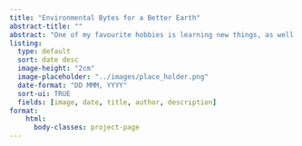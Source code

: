 ```yaml
---
title: "Environmental Bytes for a Better Earth"
abstract-title: ""
abstract: "One of my favourite hobbies is learning new things, as well as helping others to do the same. On this page you can find my blogs documenting the wide range of skills I have learnt as an Environmental Data Analyst, with everything from low level R coding concepts, all the way to fully fledge data analysis pipelines, dashboards built with Tableau, and examples of SQL and database management."
listing:
  type: default
  sort: date desc
  image-height: "2cm"
  image-placeholder: "../images/place_holder.png"
  date-format: "DD MMM, YYYY"
  sort-ui: TRUE
  fields: [image, date, title, author, description]
format:
    html:
      body-classes: project-page
---
```


::: {.column-screen}
```{=html}
<html lang="en">
<head>
  <meta charset="UTF-8">
  <meta http-equiv="X-UA-Compatible content="IE=edge">
  <meta name="viewport" content = "width=device-width, initial-scale=1.0">
  <title>Document</title>
</head>

  <div class="project-background"></div>

```

:::
